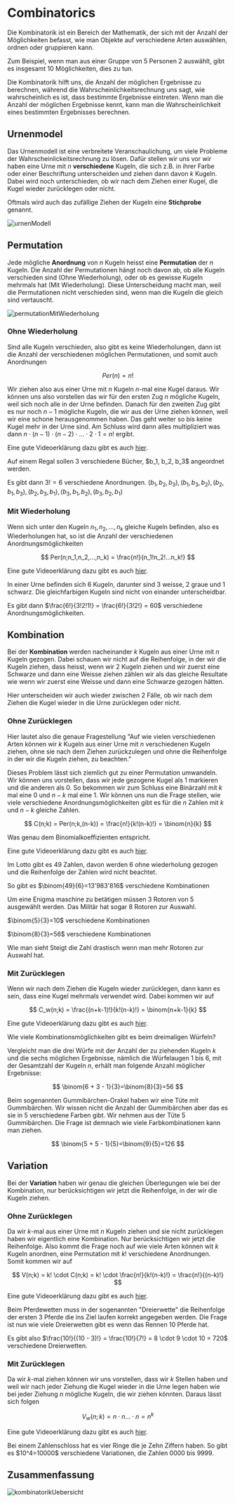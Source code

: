 
# Combinatorics

Die Kombinatorik ist ein Bereich der Mathematik, der sich mit der Anzahl der Möglichkeiten befasst, wie man Objekte auf
verschiedene Arten auswählen, ordnen oder gruppieren kann.

Zum Beispiel, wenn man aus einer Gruppe von 5 Personen 2 auswählt, gibt es insgesamt 10 Möglichkeiten, dies zu tun.

Die Kombinatorik hilft uns, die Anzahl der möglichen Ergebnisse zu berechnen, während die Wahrscheinlichkeitsrechnung
uns sagt, wie wahrscheinlich es ist, dass bestimmte Ergebnisse eintreten. Wenn man die Anzahl der möglichen Ergebnisse
kennt, kann man die Wahrscheinlichkeit eines bestimmten Ergebnisses berechnen.

## Urnenmodel

Das Urnenmodell ist eine verbreitete Veranschaulichung, um viele Probleme der Wahrscheinlickeitsrechnung zu lösen.
Dafür stellen wir uns vor wir haben eine Urne mit $n$ **verschiedene** Kugeln, die sich z.B. in ihrer Farbe oder einer
Beschriftung unterscheiden und ziehen dann davon $k$ Kugeln. Dabei wird noch unterschieden, ob wir nach dem Ziehen einer
Kugel, die Kugel wieder zurücklegen oder nicht.

Oftmals wird auch das zufällige Ziehen der Kugeln eine **Stichprobe** genannt.

![urnenModell](/maths/urnenModell.png)

## Permutation

Jede mögliche **Anordnung** von $n$ Kugeln heisst eine **Permutation** der $n$ Kugeln. Die Anzahl der Permutationen
hängt noch davon ab, ob alle Kugeln verschieden sind (Ohne Wiederholung), oder ob es gewisse Kugeln mehrmals hat
(Mit Wiederholung). Diese Unterscheidung macht man, weil die Permutationen nicht verschieden sind, wenn man die Kugeln
die gleich sind vertauscht.

![permutationMitWiederholung](/maths/permutationMitWiederholung.png)

### Ohne Wiederholung

Sind alle Kugeln verschieden, also gibt es keine Wiederholungen, dann ist die Anzahl der verschiedenen möglichen
Permutationen, und somit auch Anordnungen

$$
Per(n)=n!
$$

Wir ziehen also aus einer Urne mit $n$ Kugeln $n$-mal eine Kugel daraus. Wir können uns also vorstellen das wir für den
ersten Zug $n$ mögliche Kugeln, weil sich noch alle in der Urne befinden. Danach für den zweiten Zug gibt es nur noch
$n-1$ mögliche Kugeln, die wir aus der Urne ziehen können, weil wir eine schone herausgenommen haben. Das geht weiter so
bis keine Kugel mehr in der Urne sind. Am Schluss wird dann alles multipliziert was dann
$n \cdot (n-1) \cdot (n-2)\cdot ... \cdot 2 \cdot 1 = n!$ ergibt.

Eine gute Videoerklärung dazu gibt es auch [hier](https://studyflix.de/statistik/permutation-ohne-wiederholung-1071).

<Callout type="example" title="Beispiel Permutation ohne Wiederholung">
Auf einem Regal sollen 3 verschiedene Bücher, $b_1, b_2, b_3$ angeordnet werden.

Es gibt dann $3!=6$ verschiedene Anordnungen.
$(b_1,b_2,b_3),(b_1,b_3,b_2),(b_2,b_1,b_3),(b_2,b_3,b_1),(b_3,b_1,b_2),(b_3,b_2,b_1)$
</Callout>

### Mit Wiederholung

Wenn sich unter den Kugeln $n_1,n_2,...,n_k$ gleiche Kugeln befinden, also es Wiederholungen hat, so ist die Anzahl der
verschiedenen Anordnungsmöglichkeiten

$$
Per(n;n_1,n_2,...,n_k) = \frac{n!}{n_1!n_2!...n_k!}
$$

Eine gute Videoerklärung dazu gibt es auch [hier](https://studyflix.de/statistik/permutation-mit-wiederholung-1070).

<Callout type="example" title="Beispiel Permutation mit Wiederholung">
In einer Urne befinden sich 6 Kugeln, darunter sind 3 weisse, 2 graue und 1 schwarz. Die gleichfarbigen Kugeln sind
nicht von einander unterscheidbar.

Es gibt dann $\frac{6!}{3!2!1!} = \frac{6!}{3!2!} = 60$ verschiedene Anordnungsmöglichkeiten.
</Callout>

## Kombination

Bei der **Kombination** werden nacheinander $k$ Kugeln aus einer Urne mit $n$ Kugeln gezogen. Dabei schauen wir nicht
auf die Reihenfolge, in der wir die Kugeln ziehen, dass heisst, wenn wir 2 Kugeln ziehen und wir zuerst eine Schwarze und
dann eine Weisse ziehen zählen wir als das gleiche Resultate wie wenn wir zuerst eine Weisse und dann eine Schwarze
gezogen hätten.

Hier unterscheiden wir auch wieder zwischen 2 Fälle, ob wir nach dem Ziehen die Kugel wieder in die Urne zurücklegen
oder nicht.

### Ohne Zurücklegen

Hier lautet also die genaue Fragestellung "Auf wie vielen verschiedenen Arten können wir $k$ Kugeln aus einer Urne mit $n$
verschiedenen Kugeln ziehen, ohne sie nach dem Ziehen zurückzulegen und ohne die Reihenfolge in der wir die Kugeln
ziehen, zu beachten."

Dieses Problem lässt sich ziemlich gut zu einer Permutation umwandeln. Wir können uns vorstellen, dass wir jede gezogene
Kugel als 1 markieren und die anderen als 0. So bekommen wir zum Schluss eine Binärzahl mit $k$ mal eine 0 und $n-k$
mal eine 1.
Wir können uns nun die Frage stellen, wie viele verschiedene Anordnungsmöglichkeiten gibt es für die $n$ Zahlen mit
$k$ und $n-k$ gleiche Zahlen.

$$
C(n;k) = Per(n;k,(n-k)) = \frac{n!}{k!(n-k)!} = \binom{n}{k}
$$

Was genau dem Binomialkoeffizienten entspricht.

Eine gute Videoerklärung dazu gibt es auch [hier](https://studyflix.de/statistik/ziehen-ohne-zuruecklegen-1077).

<Callout type="example" title="Beispiel Kombination ohne zurücklegen">
Im Lotto gibt es 49 Zahlen, davon werden 6 ohne wiederholung gezogen und die Reihenfolge der Zahlen wird nicht
beachtet.

So gibt es $\binom{49}{6}=13'983'816$ verschiedene Kombinationen
</Callout>

<Callout type="example" title="Enigma Beispiel Kombination ohne zurücklegen">
Um eine Enigma maschine zu betätigen müssen 3 Rotoren von 5 ausgewählt werden. Das Militär hat sogar 8 Rotoren zur
Auswahl.

$\binom{5}{3}=10$ verschiedene Kombinationen

$\binom{8}{3}=56$ verschiedene Kombinationen

Wie man sieht Steigt die Zahl drastisch wenn man mehr Rotoren zur Auswahl hat.
</Callout>

### Mit Zurücklegen

Wenn wir nach dem Ziehen die Kugeln wieder zurücklegen, dann kann es sein, dass eine Kugel mehrmals verwendet wird.
Dabei kommen wir auf

$$
C_w(n;k) = \frac{(n+k-1)!}{k!(n-k)!} = \binom{n+k-1}{k}
$$

Eine gute Videoerklärung dazu gibt es auch [hier](https://studyflix.de/statistik/ziehen-mit-zurucklegen-ohne-reihenfolge-1074).

<Callout type="example" title="Beispiel Kombination mit zurücklegen">
Wie viele Kombinationsmöglichkeiten gibt es beim dreimaligen Würfeln?

Vergleicht man die drei Würfe mit der Anzahl der zu ziehenden Kugeln $k$ und die sechs möglichen Ergebnisse, nämlich
die
Würfelaugen 1 bis 6, mit der Gesamtzahl der Kugeln $n$, erhält man folgende Anzahl möglicher Ergebnisse:

$$
\binom{6 + 3 - 1}{3}=\binom{8}{3}=56
$$
</Callout>

<Callout type="example" title="Gummibärchen-Orakel Beispiel Kombination mit zurücklegen">
Beim sogenannten Gummibärchen-Orakel haben wir eine Tüte mit Gummibärchen. Wir wissen nicht die Anzahl der
Gummibärchen
aber das es sie in 5 verschiedene Farben gibt. Wir nehmen aus der Tüte 5 Gummibärchen. Die Frage ist demnach
wie viele Farbkombinationen kann man ziehen.

$$
\binom{5 + 5 - 1}{5}=\binom{9}{5}=126
$$
</Callout>

## Variation

Bei der **Variation** haben wir genau die gleichen Überlegungen wie bei der Kombination, nur berücksichtigen wir jetzt
die Reihenfolge, in der wir die Kugeln ziehen.

### Ohne Zurücklegen

Da wir $k$-mal aus einer Urne mit $n$ Kugeln ziehen und sie nicht zurücklegen haben wir eigentlich eine Kombination.
Nur berücksichtigen wir jetzt die Reihenfolge. Also kommt die Frage noch auf wie viele Arten können wit $k$ Kugeln
anordnen, eine Permutation mit $k!$  verschiedene Anordnungen. Somit kommen wir auf

$$
V(n;k) = k! \cdot C(n;k) = k! \cdot \frac{n!}{k!(n-k)!} = \frac{n!}{(n-k)!}
$$

Eine gute Videoerklärung dazu gibt es auch [hier](https://studyflix.de/statistik/ziehen-ohne-zurucklegen-mit-reihenfolge-1073).

<Callout type="example" title="Beispiel Variation ohne zurücklegen">
Beim Pferdewetten muss in der sogenannten "Dreierwette" die Reihenfolge der ersten 3 Pferde die ins Ziel laufen
korrekt
angegeben werden. Die Frage ist nun wie viele Dreierwetten gibt es wenn das Rennen 10 Pferde hat.

Es gibt also $\frac{10!}{(10 - 3)!} = \frac{10!}{7!} = 8 \cdot 9 \cdot 10 = 720$ verschiedene Dreierwetten.
</Callout>

### Mit Zurücklegen

Da wir $k$-mal ziehen können wir uns vorstellen, dass wir $k$ Stellen haben und weil wir nach jeder Ziehung die Kugel
wieder in die Urne legen haben wie bei jeder Ziehung $n$ mögliche Kugeln, die wir ziehen könnten. Daraus lässt sich folgen

$$
{V_w(n;k)} = {n \cdot n ... \cdot n = n^k}
$$

Eine gute Videoerklärung dazu gibt es auch [hier](https://studyflix.de/statistik/ziehen-mit-zurucklegen-mit-reihenfolge-1072).

<Callout type="example" title="Beispiel Variation mit zurücklegen">
Bei einem Zahlenschloss hat es vier Ringe die je Zehn Ziffern haben. So gibt es $10^4=10000$ verschiedene
Variationen, die Zahlen 0000 bis 9999.
</Callout>

## Zusammenfassung

![kombinatorikUebersicht](/maths/kombinatorikUebersicht.png)
